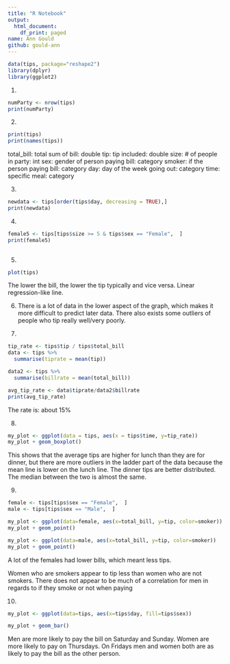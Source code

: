 ```yaml
---
title: "R Notebook"
output:
  html_document:
    df_print: paged
name: Ann Gould
github: gould-ann
---
```



```r
data(tips, package="reshape2")
library(dplyr)
library(ggplot2)

```

1. 
```r
numParty <- nrow(tips)
print(numParty)
```

2. 
```r
print(tips)
print(names(tips))
```
total_bill: total sum of bill: double
tip: tip included: double
size: # of people in party: int
sex: gender of person paying bill: category
smoker: if the person paying bill: category
day: day of the week going out: category
time: specific meal: category

3.
```r
newdata <- tips[order(tips$day, decreasing = TRUE),] 
print(newdata)
```

4.
```r
female5 <- tips[tips$size >= 5 & tips$sex == "Female",  ]
print(female5)
  
```
5.
```r
plot(tips)

```

The lower the bill, the lower the tip typically and vice versa. Linear regression-like line.

6.
There is a lot of data in the lower aspect of the graph, which makes it more difficult to predict later data. There also exists some outliers of people who tip really well/very poorly.

7.
```r

tip_rate <- tips$tip / tips$total_bill
data <- tips %>%
  summarise(tiprate = mean(tip)) 

data2 <- tips %>%
  summarise(billrate = mean(total_bill))

avg_tip_rate <- data$tiprate/data2$billrate
print(avg_tip_rate)
```
The rate is: about 15%

8.

```r
my_plot <- ggplot(data = tips, aes(x = tips$time, y=tip_rate))
my_plot + geom_boxplot()
```

This shows that the average tips are higher for lunch than they are for dinner, but there are more outliers in the ladder part of the data because the mean line is lower on the lunch line. The dinner tips are better distributed. The median between the two is almost the same.

9.
```r

female <- tips[tips$sex == "Female",  ]
male <- tips[tips$sex == "Male",  ]

my_plot <- ggplot(data=female, aes(x=total_bill, y=tip, color=smoker))
my_plot + geom_point()

my_plot <- ggplot(data=male, aes(x=total_bill, y=tip, color=smoker))
my_plot + geom_point()

```
A lot of the females had lower bills, which meant less tips.

Women who are smokers appear to tip less than women who are not smokers. There does not appear to be much of a correlation for men in regards to if they smoke or not when paying

10.
```r
my_plot <- ggplot(data=tips, aes(x=tips$day, fill=tips$sex))

my_plot + geom_bar()
```

Men are more likely to pay the bill on Saturday and Sunday. Women are more likely to pay on Thursdays. On Fridays men and women both are as likely to pay the bill as the other person.